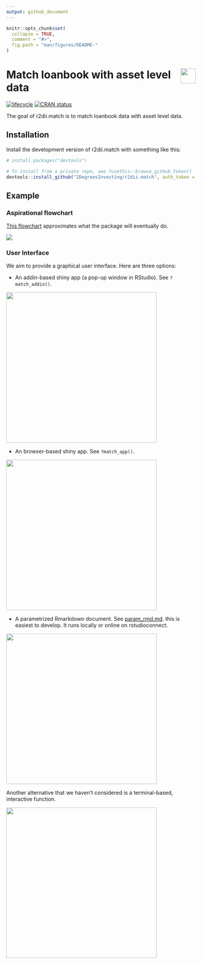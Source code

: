 ```yaml
---
output: github_document 
---
```

<!-- README.md is generated from README.Rmd. Please edit that file -->

```r
knitr::opts_chunk$set(
  collapse = TRUE,
  comment = "#>",
  fig.path = "man/figures/README-"
)
```

# <img src="https://i.imgur.com/3jITMq8.png" align="right" height=40 /> Match loanbook with asset level data

<!-- badges: start -->
[![lifecycle](https://img.shields.io/badge/lifecycle-experimental-orange.svg)](https://www.tidyverse.org/lifecycle/#experimental)
[![CRAN status](https://www.r-pkg.org/badges/version/r2dii.match)](https://CRAN.R-project.org/package=r2dii.match)
<!-- badges: end -->

The goal of r2dii.match is to match loanbook data with asset level data.

## Installation

Install the development version of r2dii.match with something like this:

```r
# install.packages("devtools")

# To install from a private repo, see ?usethis::browse_github_token()
devtools::install_github("2DegreesInvesting/r2dii.match", auth_token = "abc")
```

## Example

### Aspirational flowchart

[This flowchart](https://docs.google.com/document/d/10smLkRUIIc5zRYltx1jXLuTpEXslw018ihEq9LSQ3kA/edit?ts=5d7bae6c#heading=h.ogg9badrp207) approximates what the package will eventually do.

![](https://i.imgur.com/bSenVBp.png)

### User Interface

We aim to provide a graphical user interface. Here are three options:

* An addin-based shiny app (a pop-up window in RStudio). See `?match_addin()`.

<img src="https://i.imgur.com/HUlgI45.png" align="center" width=400 />

* An browser-based shiny app. See `?match_app()`.

<img src="https://i.imgur.com/IeHQQHt.png" align="center" width=400 />

* A parametrized Rmarkdown document. See [param_rmd.md](./buildignore/param_rmd.md). this is easiest to develop. It runs locally or online on rstudioconnect.

<img src="https://i.imgur.com/t1uqQ0i.png" align="center" width=400 />

Another alternative that we haven't considered is a terminal-based, interactive function.

<img src="https://i.imgur.com/m2On1Ib.png" align="center" width=400 />
